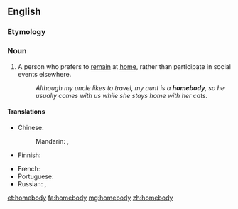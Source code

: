==English==

===Etymology===
{{compound|home|body|lang=en}}

===Noun===
{{en-noun|homebodies}}

# A person who prefers to [[remain]] at [[home]], rather than participate in social events elsewhere.
#: ''Although my uncle likes to travel, my aunt is a '''homebody''', so he usually comes with us while she stays home with her cats.''

====Translations====
{{trans-top|person who likes to stay home}}
* Chinese:
*: Mandarin: {{t+|cmn|宅男|tr=zháinán|m|sc=Hani}}, {{t+|cmn|宅女|tr=zháinǚ|f|sc=Hani}}
* Finnish: {{t+|fi|kotikissa}}
{{trans-mid}}
* French: {{t+|fr|casanier|m}}
* Portuguese: {{t+|pt|caseiro|m}}
* Russian: {{t+|ru|домосед|m|tr=domos'éd}}, {{t+|ru|домоседка|f|tr=domos'édka}}
{{trans-bottom}}

[[et:homebody]]
[[fa:homebody]]
[[mg:homebody]]
[[zh:homebody]]
